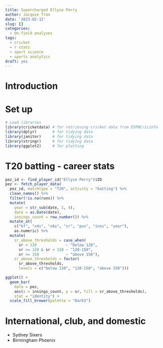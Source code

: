 ```yaml
---
title: Supercharged Ellyse Perry
author: Jacquie Tran
date: '2023-02-12'
slug: []
categories:
  - On-field analyses
tags:
  - cricket
  - r stats
  - sport science
  - sports analytics
draft: yes
---
```


# Introduction

# Set up

```r

# Load libraries
library(cricketdata) # for retrieving cricket data from ESPNCricinfo
library(dplyr)       # for tidying data
library(janitor)     # for tidying data
library(stringr)     # for tidying data
library(ggplot2)     # for plotting

```

# T20 batting - career stats

```r

pez_id <- find_player_id("Ellyse Perry")$ID
pez <- fetch_player_data(
  pez_id, matchtype = "T20", activity = "batting") %>%
  clean_names() %>%
  filter(!is.na(runs)) %>%
  mutate(
    year = str_sub(date, 1, 4),
    date = as.Date(date),
    innings_count = row_number()) %>%
  mutate_at(
    c("bf", "x4s", "x6s", "sr", "pos", "inns", "year"),
    as.numeric) %>%
  mutate(
    sr_above_thresholds = case_when(
      sr < 120             ~ "below 120",
      sr >= 120 & sr < 150 ~ "120-150",
      sr >= 150            ~ "above 150"),
    sr_above_thresholds = factor(
      sr_above_thresholds,
      levels = c("below 120", "120-150", "above 150")))

```

```r

ggplot() +
  geom_bar(
    data = pez,
    aes(x = innings_count, y = sr, fill = sr_above_thresholds),
    stat = "identity") +
  scale_fill_brewer(palette = "Dark2")

```
# International, club, and domestic

- Sydney Sixers
- Birmingham Phoenix

